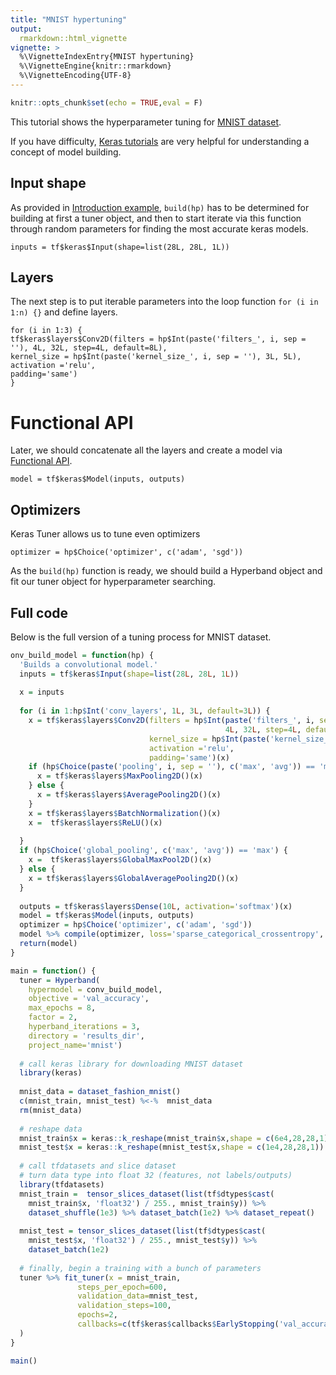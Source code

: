 ```yaml
---
title: "MNIST hypertuning"
output:
  rmarkdown::html_vignette
vignette: >
  %\VignetteIndexEntry{MNIST hypertuning}
  %\VignetteEngine{knitr::rmarkdown}
  %\VignetteEncoding{UTF-8}
---
```


```r
knitr::opts_chunk$set(echo = TRUE,eval = F)
```

This tutorial shows the hyperparameter tuning for [MNIST dataset](http://yann.lecun.com/exdb/mnist/).

If you have difficulty, [Keras tutorials](https://keras.rstudio.com/articles/tutorial_basic_classification.html) are very helpful for understanding a concept of model building. 

## Input shape
As provided in [Introduction example](https://henry090.github.io/kerastuneR/articles/Introduction.html), ```build(hp)``` has to be determined for building at first a tuner object, and then to start iterate via this function through random parameters for finding the most accurate keras models.

```
inputs = tf$keras$Input(shape=list(28L, 28L, 1L))
```

## Layers
The next step is to put iterable parameters into the loop function ```for (i in 1:n) {}``` and define layers.

```
for (i in 1:3) {
tf$keras$layers$Conv2D(filters = hp$Int(paste('filters_', i, sep = ''), 4L, 32L, step=4L, default=8L), 
kernel_size = hp$Int(paste('kernel_size_', i, sep = ''), 3L, 5L),
activation ='relu',
padding='same')
}
```

# Functional API
Later, we should concatenate all the layers and create a model via [Functional API](https://keras.rstudio.com/articles/about_keras_models.html).

```
model = tf$keras$Model(inputs, outputs)
```

## Optimizers
Keras Tuner allows us to tune even optimizers

```
optimizer = hp$Choice('optimizer', c('adam', 'sgd'))
```
As the ```build(hp)``` function is ready, we should build a Hyperband object and fit our tuner object for hyperparameter searching.

## Full code
Below is the full version of a tuning process for MNIST dataset.

```r
onv_build_model = function(hp) {
  'Builds a convolutional model.'
  inputs = tf$keras$Input(shape=list(28L, 28L, 1L))
  
  x = inputs
  
  for (i in 1:hp$Int('conv_layers', 1L, 3L, default=3L)) {
    x = tf$keras$layers$Conv2D(filters = hp$Int(paste('filters_', i, sep = ''), 
                                                4L, 32L, step=4L, default=8L),
                               kernel_size = hp$Int(paste('kernel_size_', i, sep = ''), 3L, 5L),
                               activation ='relu',
                               padding='same')(x)
    if (hp$Choice(paste('pooling', i, sep = ''), c('max', 'avg')) == 'max') {
      x = tf$keras$layers$MaxPooling2D()(x)
    } else {
      x = tf$keras$layers$AveragePooling2D()(x)
    }
    x = tf$keras$layers$BatchNormalization()(x) 
    x =  tf$keras$layers$ReLU()(x)
    
  }
  if (hp$Choice('global_pooling', c('max', 'avg')) == 'max') {
    x =  tf$keras$layers$GlobalMaxPool2D()(x)
  } else {
    x = tf$keras$layers$GlobalAveragePooling2D()(x)
  }
  
  outputs = tf$keras$layers$Dense(10L, activation='softmax')(x)
  model = tf$keras$Model(inputs, outputs)
  optimizer = hp$Choice('optimizer', c('adam', 'sgd'))
  model %>% compile(optimizer, loss='sparse_categorical_crossentropy', metrics='accuracy')
  return(model)
}

main = function() {
  tuner = Hyperband(
    hypermodel = conv_build_model,
    objective = 'val_accuracy',
    max_epochs = 8,
    factor = 2,
    hyperband_iterations = 3,
    directory = 'results_dir',
    project_name='mnist')
  
  # call keras library for downloading MNIST dataset
  library(keras)
  
  mnist_data = dataset_fashion_mnist()
  c(mnist_train, mnist_test) %<-%  mnist_data
  rm(mnist_data)
  
  # reshape data
  mnist_train$x = keras::k_reshape(mnist_train$x,shape = c(6e4,28,28,1))
  mnist_test$x = keras::k_reshape(mnist_test$x,shape = c(1e4,28,28,1))
  
  # call tfdatasets and slice dataset
  # turn data type into float 32 (features, not labels/outputs)
  library(tfdatasets)
  mnist_train =  tensor_slices_dataset(list(tf$dtypes$cast(
    mnist_train$x, 'float32') / 255., mnist_train$y)) %>% 
    dataset_shuffle(1e3) %>% dataset_batch(1e2) %>% dataset_repeat()
  
  mnist_test = tensor_slices_dataset(list(tf$dtypes$cast(
    mnist_test$x, 'float32') / 255., mnist_test$y)) %>%
    dataset_batch(1e2)
  
  # finally, begin a training with a bunch of parameters
  tuner %>% fit_tuner(x = mnist_train,
               steps_per_epoch=600,
               validation_data=mnist_test,
               validation_steps=100,
               epochs=2,
               callbacks=c(tf$keras$callbacks$EarlyStopping('val_accuracy')) 
  )
}

main()

```




